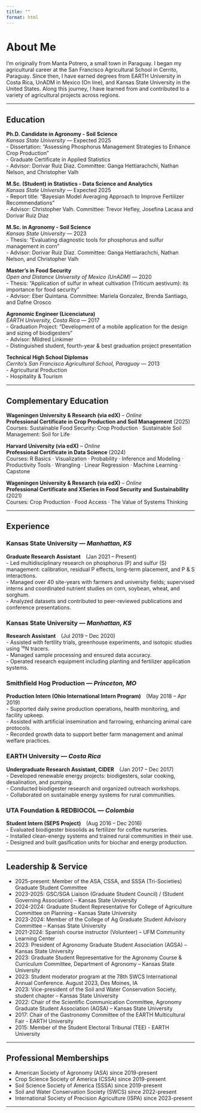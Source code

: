 ```yaml
---
title: ""
format: html
---
```


# About Me

I’m originally from Manta Potrero, a small town in Paraguay. I began my agricultural career at the San Francisco Agricultural School in Cerrito, Paraguay. Since then, I have earned degrees from EARTH University in Costa Rica, UnADM in Mexico (On line), and Kansas State University in the United States. Along this journey, I have learned from and contributed to a variety of agricultural projects across regions.

------------------------------------------------------------------------

## Education

**Ph.D. Candidate in Agronomy - Soil Science**\
*Kansas State University* — Expected 2025\
- Dissertation: “Assessing Phosphorus Management Strategies to Enhance Crop Production”\
- Graduate Certificate in Applied Statistics\
- Advisor: Dorivar Ruiz Diaz. Committee: Ganga Hettiarachchi, Nathan Nelson, and Christopher Valh

**M.Sc. (Student) in Statistics - Data Science and Analytics**\
*Kansas State University* — Expected 2025\
- Report title: “Bayesian Model Averaging Approach to Improve Fertilizer Recommendations”\
- Advisor: Christopher Valh. Committee: Trevor Hefley, Josefina Lacasa and Dorivar Ruiz Diaz

**M.Sc. in Agronomy - Soil Science**\
*Kansas State University* — 2023\
- Thesis: “Evaluating diagnostic tools for phosphorus and sulfur management in corn”\
- Advisor: Dorivar Ruiz Diaz. Committee: Ganga Hettiarachchi, Nathan Nelson, and Christopher Valh

**Master’s in Food Security**\
*Open and Distance University of Mexico (UnADM)* — 2020\
- Thesis: “Application of sulfur in wheat cultivation (Triticum aestivum): its importance for food security”\
- Advisor: Eber Quintana. Committee: Mariela Gonzalez, Brenda Santiago, and Dafne Orosco

**Agronomic Engineer (Licenciatura)**\
*EARTH University, Costa Rica* — 2017\
- Graduation Project: “Development of a mobile application for the design and sizing of biodigesters”\
- Advisor: Mildred Linkimer\
- Distinguished student, fourth-year & best graduation project presentation

**Technical High School Diplomas**\
*Cerrito’s San Francisco Agricultural School, Paraguay* — 2013\
- Agricultural Production\
- Hospitality & Tourism

------------------------------------------------------------------------

## Complementary Education

**Wageningen University & Research (via edX)** – *Online*\
**Professional Certificate in Crop Production and Soil Management** (2025)\
Courses: Sustainable Food Security: Crop Production · Sustainable Soil Management: Soil for Life

**Harvard University (via edX)** – *Online*\
**Professional Certificate in Data Science** (2024)\
Courses: R Basics · Visualization · Probability · Inference and Modeling · Productivity Tools · Wrangling · Linear Regression · Machine Learning · Capstone

**Wageningen University & Research (via edX)** – *Online*\
**Professional Certificate and XSeries in Food Security and Sustainability** (2021)\
Courses: Crop Production · Food Access · The Value of Systems Thinking

------------------------------------------------------------------------

## Experience

### Kansas State University — *Manhattan, KS*

**Graduate Research Assistant** (Jan 2021 – Present)\
- Led multidisciplinary research on phosphorus (P) and sulfur (S) management: calibration, residual P effects, long-term placement, and P & S interactions.\
- Managed over 40 site-years with farmers and university fields; supervised interns and coordinated nutrient studies on corn, soybean, wheat, and sorghum.\
- Analyzed datasets and contributed to peer-reviewed publications and conference presentations.

### Kansas State University — *Manhattan, KS*

**Research Assistant** (Jul 2019 – Dec 2020)\
- Assisted with fertility trials, greenhouse experiments, and isotopic studies using ¹⁵N tracers.\
- Managed sample processing and ensured data accuracy.\
- Operated research equipment including planting and fertilizer application systems.

### Smithfield Hog Production — *Princeton, MO*

**Production Intern (Ohio International Intern Program)** (May 2018 – Apr 2019)\
- Supported daily swine production operations, health monitoring, and facility upkeep.\
- Assisted with artificial insemination and farrowing, enhancing animal care protocols.\
- Recorded growth data to support better farm management and animal welfare practices.

### EARTH University — *Costa Rica*

**Undergraduate Research Assistant, CIDER** (Jan 2017 – Dec 2017)\
- Developed renewable energy projects: biodigesters, solar cooking, desalination, and pumping.\
- Conducted biodigester research and organized outreach workshops.\
- Collaborated on sustainable energy systems for rural communities.

### UTA Foundation & REDBIOCOL — *Colombia*

**Student Intern (SEPS Project)** (Aug 2016 – Dec 2016)\
- Evaluated biodigester biosolids as fertilizer for coffee nurseries.\
- Installed clean-energy systems and trained rural communities in their use.\
- Designed and built gasification units for biochar and energy production.

------------------------------------------------------------------------

## Leadership & Service

-   2025-present: Member of the ASA, CSSA, and SSSA (Tri-Societies) Graduate Student Committee
-   2023-2025: GSC/SGA Liaison (Graduate Student Council) / (Student Governing Association) – Kansas State University
-   2024-2024: Graduate Student Representative for College of Agriculture Committee on Planning – Kansas State University
-   2023-2024: Member of the College of Ag Graduate Student Advisory Committee – Kansas State University
-   2021-2024: Spanish course instructor (Volunteer) – UFM Community Learning Center
-   2023: President of Agronomy Graduate Student Association (AGSA) – Kansas State University
-   2023: Graduate Student Representative for the Agronomy Course & Curriculum Committee, Department of Agronomy – Kansas State University
-   2023: Student moderator program at the 78th SWCS International Annual Conference. August 2023, Des Moines, IA
-   2023: Vice-president of the Soil and Water Conservation Society, student chapter – Kansas State University
-   2022: Chair of the Scientific Communication Committee, Agronomy Graduate Student Association (AGSA) – Kansas State University
-   2017: Chair of the Gastronomy Committee of the EARTH Multicultural Fair - EARTH University
-   2015: Member of the Student Electoral Tribunal (TEE) - EARTH University

------------------------------------------------------------------------

## Professional Memberships

-   American Society of Agronomy (ASA) since 2019-present
-   Crop Science Society of America (CSSA) since 2019-present
-   Soil Science Society of America (SSSA) since 2019-present
-   Soil and Water Conservation Society (SWCS) since 2022-present
-   International Society of Precision Agriculture (ISPA) since 2023-present

------------------------------------------------------------------------
